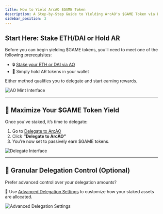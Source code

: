 ```yaml
---
title: How to Yield ArcAO $GAME Token
description: A Step-by-Step Guide to Yielding ArcAO's $GAME Token via ETH/DAI Delegation
sidebar_position: 2
---
```



## Start Here: Stake ETH/DAI or Hold AR

Before you can begin yielding $GAME tokens, you’ll need to meet one of the following prerequisites:

- 🔒 <a href={AO.mint} target="_blank">Stake your ETH or DAI via AO</a>  
- 💎 Simply hold AR tokens in your wallet

Either method qualifies you to delegate and start earning rewards.

![AO Mint Interface](/img/docs/ao-mint.png)

---

## 🚀 Maximize Your $GAME Token Yield

Once you've staked, it’s time to delegate:

1. Go to <a href={ARCAO.delegate} target="_blank">Delegate to ArcAO</a>  
2. Click **“Delegate to ArcAO”**  
3. You’re now set to passively earn $GAME tokens.

![Delegate Interface](/img/docs/delegate.png)

---

## 🎯 Granular Delegation Control (Optional)

Prefer advanced control over your delegation amounts?

🔧 Use <a href={AO.delegate} target="_blank">Advanced Delegation Settings</a> to customize how your staked assets are allocated.

![Advanced Delegation Settings](/img/docs/ao-delegate.png)
